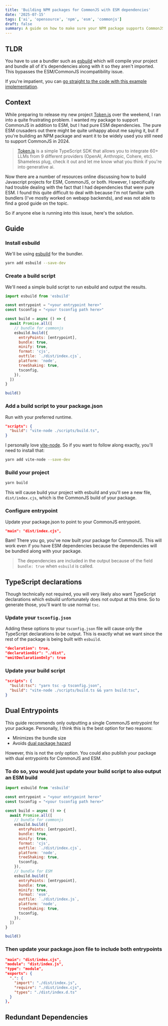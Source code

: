 ```yaml
---
title: 'Building NPM packages for CommonJS with ESM dependencies'
date: '2025-07-15'
tags: ['ai', 'opensource', 'npm', 'esm', 'commonjs']
draft: false
summary: A guide on how to make sure your NPM package supports CommonJS even if you have dependencies that are pure ESM.
---
```


## TLDR
You have to use a bundler such as [esbuild](https://esbuild.github.io/) which will compile your project and bundle all of it's dependencies along with it so they aren't imported. This bypasses the ESM/CommonJS incompatibility issue.

If you're impatient, you can [go straight to the code with this example implementation](https://github.com/RPate97/esm-commonjs-support).

## Context 
While preparing to release my new project [Token.js](https://github.com/token-js/token.js) over the weekend, I ran into a quite frustrating problem. 
I wanted my package to support CommonJS in addition to ESM, but I had pure ESM dependencies. The pure ESM crusaders out there might be quite unhappy
about me saying it, but if you're building an NPM package and want it to be widely used you still need to support CommonJS in 2024.

> [Token.js](https://github.com/token-js/token.js) is a simple TypeScript SDK that allows you to integrate 60+ LLMs from 9 different providers (OpenAI,
Anthropic, Cohere, etc). Shameless plug, check it out and let me know what you think if you're into generative ai.

Now there are a number of resources online discussing how to build Javascript projects for ESM, CommonJS, or both. However, I specifically had trouble dealing with
the fact that I had dependencies that were pure ESM. I found this quite difficult to deal with because I'm not familiar with bundlers (I've mostly worked on webapp backends),
and was not able to find a good guide on the topic.

So if anyone else is running into this issue, here's the solution.

## Guide

### Install esbuild
We'll be using [esbuild](https://stackoverflow.com/questions/74937600/how-to-support-es-modules-and-commonjs-modules-at-the-same-time) for the bundler. 
```bash
yarn add esbuild --save-dev
```

### Create a build script
We'll need a simple build script to run esbuild and output the results.
```JavaScript
import esbuild from 'esbuild'

const entrypoint = "<your entrypoint here>"
const tsconfig = "<your tsconfig path here>"

const build = async () => {
  await Promise.all([
    // bundle for commonjs
    esbuild.build({
      entryPoints: [entrypoint],
      bundle: true,
      minify: true,
      format: 'cjs',
      outfile: `./dist/index.cjs`,
      platform: 'node',
      treeShaking: true,
      tsconfig,
    }),
  ])
}

build()
```

### Add a build script to your package.json
Run with your preferred runtime.
```json
"scripts": {
  "build": "vite-node ./scripts/build.ts",
}
```

I personally love [vite-node](https://www.npmjs.com/package/vite-node). So if you want to follow along exactly, you'll need to install that:
```bash
yarn add vite-node --save-dev
```

### Build your project
```bash
yarn build
```

This will cause build your project with esbuild and you'll see a new file, `dist/index.cjs`, which is the CommonJS build of your package.

### Configure entrypoint

Update your package.json to point to your CommonJS entrypoint.
```json
"main": "dist/index.cjs",
```

Bam! There you go, you've now built your package for CommonJS. This will work even if you have ESM dependencies because the dependencies will be bundled
along with your package.

> The dependencies are included in the output because of the field `bundle: true` when `esbuild` is called.

## TypeScript declarations
Though technically not required, you will very likely also want TypeScript declarations which esbuild unfortunately does not output at this time. So to generate
those, you'll want to use normal `tsc`.

### Update your `tsconfig.json`

Adding these options to your `tsconfig.json` file will cause only the TypeScript declarations to be output. This is exactly what we want since the rest of the package
is being built with `esbuild`. 
```json
"declaration": true,
"declarationDir": "./dist",
"emitDeclarationOnly": true
```

### Update your build script
```json
"scripts": {
  "build:tsc": "yarn tsc -p tsconfig.json",
  "build": "vite-node ./scripts/build.ts && yarn build:tsc",
}
```

## Dual Entrypoints
This guide recommends only outputting a single CommonJS entrypoint for your package. Personally, I think this is the best option for two reasons:
- Minimizes the bundle size
- Avoids [dual package hazard](https://nodejs.org/api/packages.html#dual-package-hazard)

However, this is not the only option. You could also publish your package with dual entrypoints for CommonJS and ESM. 

### To do so, you would just update your build script to also output an ESM build
```JavaScript
import esbuild from 'esbuild'

const entrypoint = "<your entrypoint here>"
const tsconfig = "<your tsconfig path here>"

const build = async () => {
  await Promise.all([
    // bundle for commonjs
    esbuild.build({
      entryPoints: [entrypoint],
      bundle: true,
      minify: true,
      format: 'cjs',
      outfile: `./dist/index.cjs`,
      platform: 'node',
      treeShaking: true,
      tsconfig,
    }),
    // bundle for ESM
    esbuild.build({
      entryPoints: [entrypoint],
      bundle: true,
      minify: true,
      format: 'esm',
      outfile: `./dist/index.js`,
      platform: 'node',
      treeShaking: true,
      tsconfig,
    }),
  ])
}

build()
```

### Then update your package.json file to include both entrypoints
```json
"main": "dist/index.cjs",
"module": "dist/index.js",
"type": "module",
"exports": {
  ".": {
    "import": "./dist/index.js",
    "require": "./dist/index.cjs",
    "types": "./dist/index.d.ts"
  }
},
```

## Redundant Dependencies